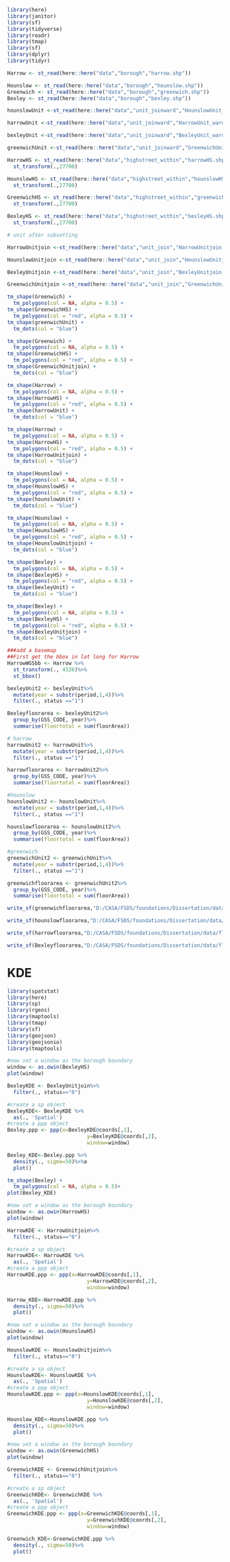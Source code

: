```{r}
library(here)
library(janitor)
library(sf)
library(tidyverse)
library(readr)
library(tmap)
library(sf)
library(dplyr)
library(tidyr)
```

```{r}
Harrow <- st_read(here::here("data","borough","harrow.shp"))
```


```{r}
Hounslow <- st_read(here::here("data","borough","hounslow.shp"))
Greenwich <- st_read(here::here("data","borough","greenwich.shp"))
Bexley <- st_read(here::here("data","borough","bexley.shp"))
```

```{r}
hounslowUnit <-st_read(here::here("data","unit_joinward","HounslowUnit_ward.shp"))

harrowUnit <-st_read(here::here("data","unit_joinward","HarrowUnit_ward.shp"))

bexleyUnit <-st_read(here::here("data","unit_joinward","BexleyUnit_ward.shp"))

greenwichUnit <-st_read(here::here("data","unit_joinward","GreenwichUnit_ward.shp"))

```

```{r}
HarrowHS <- st_read(here::here("data","highstreet_within","harrowHS.shp"))%>%
  st_transform(.,27700)

HounslowHS <- st_read(here::here("data","highstreet_within","hounslowHS.shp"))%>%
  st_transform(.,27700)

GreenwichHS <- st_read(here::here("data","highstreet_within","greenwichHS.shp"))%>%
  st_transform(.,27700)

BexleyHS <- st_read(here::here("data","highstreet_within","bexleyHS.shp"))%>%
  st_transform(.,27700)
```

```{r}
# unit after subsetting

HarrowUnitjoin <-st_read(here::here("data","unit_join","HarrowUnitjoin.shp"))

HounslowUnitjoin <-st_read(here::here("data","unit_join","HounslowUnitjoin.shp"))

BexleyUnitjoin <-st_read(here::here("data","unit_join","BexleyUnitjoin.shp"))

GreenwichUnitjoin <-st_read(here::here("data","unit_join","GreenwichUnitjoin.shp"))
```


```{r}
tm_shape(Greenwich) +
  tm_polygons(col = NA, alpha = 0.5) +
tm_shape(GreenwichHS) +
  tm_polygons(col = "red", alpha = 0.5) +
tm_shape(greenwichUnit) +
  tm_dots(col = "blue")
```

```{r}
tm_shape(Greenwich) +
  tm_polygons(col = NA, alpha = 0.5) +
tm_shape(GreenwichHS) +
  tm_polygons(col = "red", alpha = 0.5) +
tm_shape(GreenwichUnitjoin) +
  tm_dots(col = "blue")
```


```{r}
tm_shape(Harrow) +
  tm_polygons(col = NA, alpha = 0.5) +
tm_shape(HarrowHS) +
  tm_polygons(col = "red", alpha = 0.5) +
tm_shape(harrowUnit) +
  tm_dots(col = "blue")
```

```{r}
tm_shape(Harrow) +
  tm_polygons(col = NA, alpha = 0.5) +
tm_shape(HarrowHS) +
  tm_polygons(col = "red", alpha = 0.5) +
tm_shape(HarrowUnitjoin) +
  tm_dots(col = "blue")
```



```{r}
tm_shape(Hounslow) +
  tm_polygons(col = NA, alpha = 0.5) +
tm_shape(HounslowHS) +
  tm_polygons(col = "red", alpha = 0.5) +
tm_shape(hounslowUnit) +
  tm_dots(col = "blue")
```

```{r}
tm_shape(Hounslow) +
  tm_polygons(col = NA, alpha = 0.5) +
tm_shape(HounslowHS) +
  tm_polygons(col = "red", alpha = 0.5) +
tm_shape(HounslowUnitjoin) +
  tm_dots(col = "blue")
```



```{r}
tm_shape(Bexley) +
  tm_polygons(col = NA, alpha = 0.5) +
tm_shape(BexleyHS) +
  tm_polygons(col = "red", alpha = 0.5) +
tm_shape(bexleyUnit) +
  tm_dots(col = "blue")
```

```{r}
tm_shape(Bexley) +
  tm_polygons(col = NA, alpha = 0.5) +
tm_shape(BexleyHS) +
  tm_polygons(col = "red", alpha = 0.5) +
tm_shape(BexleyUnitjoin) +
  tm_dots(col = "blue")
```

```{r}
###add a basemap
##First get the bbox in lat long for Harrow
HarrowWGSbb <- Harrow %>%
  st_transform(., 4326)%>%
  st_bbox()
```

```{r}
bexleyUnit2 <- bexleyUnit%>%
  mutate(year = substr(period,1,4))%>%
  filter(., status =="1")

Bexleyfloorarea <- bexleyUnit2%>%
  group_by(GSS_CODE, year)%>%
  summarise(floortotal = sum(floorArea))
```

```{r}
# harrow
harrowUnit2 <- harrowUnit%>%
  mutate(year = substr(period,1,4))%>%
  filter(., status =="1")

harrowfloorarea <- harrowUnit2%>%
  group_by(GSS_CODE, year)%>%
  summarise(floortotal = sum(floorArea))

#hounslow
hounslowUnit2 <- hounslowUnit%>%
  mutate(year = substr(period,1,4))%>%
  filter(., status =="1")

hounslowfloorarea <- hounslowUnit2%>%
  group_by(GSS_CODE, year)%>%
  summarise(floortotal = sum(floorArea))

#greenwich
greenwichUnit2 <- greenwichUnit%>%
  mutate(year = substr(period,1,4))%>%
  filter(., status =="1")

greenwichfloorarea <- greenwichUnit2%>%
  group_by(GSS_CODE, year)%>%
  summarise(floortotal = sum(floorArea))
```


```{r}
write_sf(greenwichfloorarea,"D:/CASA/FSDS/foundations/Dissertation/data/floorarea/greenwichfloorarea.shp")

write_sf(hounslowfloorarea,"D:/CASA/FSDS/foundations/Dissertation/data/floorarea/hounslowfloorarea.shp")

write_sf(harrowfloorarea,"D:/CASA/FSDS/foundations/Dissertation/data/floorarea/harrowfloorarea.shp")

write_sf(Bexleyfloorarea,"D:/CASA/FSDS/foundations/Dissertation/data/floorarea/bexleyfloorarea.shp")
```


# KDE

```{r}
library(spatstat)
library(here)
library(sp)
library(rgeos)
library(maptools)
library(tmap)
library(sf)
library(geojson)
library(geojsonio)
library(tmaptools)
```


```{r}
#now set a window as the borough boundary
window <- as.owin(BexleyHS)
plot(window)
```


```{r}
BexleyKDE <- BexleyUnitjoin%>%
  filter(., status=="0")
```


```{r}
#create a sp object
BexleyKDE<- BexleyKDE %>%
  as(., 'Spatial')
#create a ppp object
Bexley.ppp <- ppp(x=BexleyKDE@coords[,1],
                          y=BexleyKDE@coords[,2],
                          window=window)
```

```{r}
Bexley_KDE<-Bexley.ppp %>%
  density(., sigma=50)%>%a
  plot()
```

```{r}
tm_shape(Bexley) +
  tm_polygons(col = NA, alpha = 0.5)+
plot(Bexley_KDE)
```


```{r}
#now set a window as the borough boundary
window <- as.owin(HarrowHS)
plot(window)
```


```{r}
HarrowKDE <- HarrowUnitjoin%>%
  filter(., status=="0")
```


```{r}
#create a sp object
HarrowKDE<- HarrowKDE %>%
  as(., 'Spatial')
#create a ppp object
HarrowKDE.ppp <- ppp(x=HarrowKDE@coords[,1],
                          y=HarrowKDE@coords[,2],
                          window=window)
```

```{r}
Harrow_KDE<-HarrowKDE.ppp %>%
  density(., sigma=50)%>%
  plot()
```




```{r}
#now set a window as the borough boundary
window <- as.owin(HounslowHS)
plot(window)
```


```{r}
HounslowKDE <- HounslowUnitjoin%>%
  filter(., status=="0")
```


```{r}
#create a sp object
HounslowKDE<- HounslowKDE %>%
  as(., 'Spatial')
#create a ppp object
HounslowKDE.ppp <- ppp(x=HounslowKDE@coords[,1],
                          y=HounslowKDE@coords[,2],
                          window=window)
```

```{r}
Hounslow_KDE<-HounslowKDE.ppp %>%
  density(., sigma=50)%>%
  plot()
```




```{r}
#now set a window as the borough boundary
window <- as.owin(GreenwichHS)
plot(window)
```


```{r}
GreenwichKDE <- GreenwichUnitjoin%>%
  filter(., status=="0")
```


```{r}
#create a sp object
GreenwichKDE<- GreenwichKDE %>%
  as(., 'Spatial')
#create a ppp object
GreenwichKDE.ppp <- ppp(x=GreenwichKDE@coords[,1],
                          y=GreenwichKDE@coords[,2],
                          window=window)
```

```{r}
Greenwich_KDE<-GreenwichKDE.ppp %>%
  density(., sigma=50)%>%
  plot()
```
